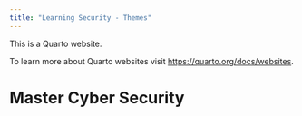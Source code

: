 ```yaml
---
title: "Learning Security - Themes"
---
```


This is a Quarto website.

To learn more about Quarto websites visit <https://quarto.org/docs/websites>.

# Master Cyber Security
